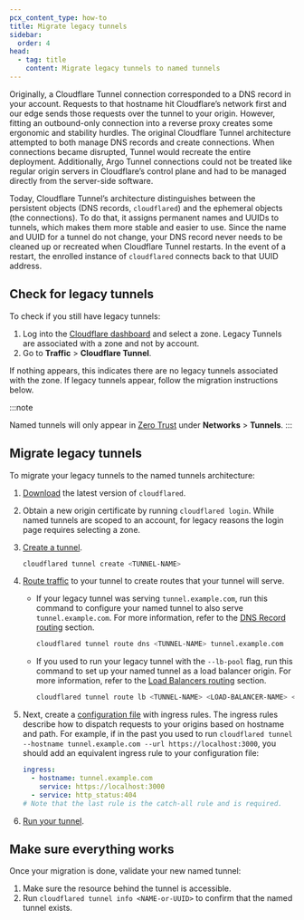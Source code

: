 ```yaml
---
pcx_content_type: how-to
title: Migrate legacy tunnels
sidebar:
  order: 4
head:
  - tag: title
    content: Migrate legacy tunnels to named tunnels
---
```


Originally, a Cloudflare Tunnel connection corresponded to a DNS record in your account. Requests to that hostname hit Cloudflare’s network first and our edge sends those requests over the tunnel to your origin. However, fitting an outbound-only connection into a reverse proxy creates some ergonomic and stability hurdles. The original Cloudflare Tunnel architecture attempted to both manage DNS records and create connections. When connections became disrupted, Tunnel would recreate the entire deployment. Additionally, Argo Tunnel connections could not be treated like regular origin servers in Cloudflare’s control plane and had to be managed directly from the server-side software.

Today, Cloudflare Tunnel’s architecture distinguishes between the persistent objects (DNS records, `cloudflared`) and the ephemeral objects (the connections). To do that, it assigns permanent names and UUIDs to tunnels, which makes them more stable and easier to use. Since the name and UUID for a tunnel do not change, your DNS record never needs to be cleaned up or recreated when Cloudflare Tunnel restarts. In the event of a restart, the enrolled instance of `cloudflared` connects back to that UUID address.

## Check for legacy tunnels

To check if you still have legacy tunnels:

1. Log into the [Cloudflare dashboard](https://dash.cloudflare.com/) and select a zone. Legacy Tunnels are associated with a zone and not by account.
2. Go to **Traffic** > **Cloudflare Tunnel**.

If nothing appears, this indicates there are no legacy tunnels associated with the zone. If legacy tunnels appear, follow the migration instructions below.

:::note

Named tunnels will only appear in [Zero Trust](https://one.dash.cloudflare.com/) under **Networks** > **Tunnels**.
:::

## Migrate legacy tunnels

To migrate your legacy tunnels to the named tunnels architecture:

1. [Download](/cloudflare-one/connections/connect-networks/downloads/) the latest version of `cloudflared`.

2. Obtain a new origin certificate by running `cloudflared login`. While named tunnels are scoped to an account, for legacy reasons the login page requires selecting a zone.

3. [Create a tunnel](/cloudflare-one/connections/connect-networks/get-started/create-local-tunnel/#3-create-a-tunnel-and-give-it-a-name).

   ```sh
   cloudflared tunnel create <TUNNEL-NAME>
   ```

4. [Route traffic](/cloudflare-one/connections/connect-networks/routing-to-tunnel/) to your tunnel to create routes that your tunnel will serve.

   - If your legacy tunnel was serving `tunnel.example.com`, run this command to configure your named tunnel to also serve `tunnel.example.com`. For more information, refer to the [DNS Record routing](/cloudflare-one/connections/connect-networks/routing-to-tunnel/dns/) section.

     ```sh
     cloudflared tunnel route dns <TUNNEL-NAME> tunnel.example.com
     ```

   - If you used to run your legacy tunnel with the `--lb-pool` flag, run this command to set up your named tunnel as a load balancer origin. For more information, refer to the [Load Balancers routing](/cloudflare-one/connections/connect-networks/routing-to-tunnel/lb/) section.

     ```sh
     cloudflared tunnel route lb <TUNNEL-NAME> <LOAD-BALANCER-NAME> <LOAD-BALANCER-POOL>
     ```

5. Next, create a [configuration file](/cloudflare-one/connections/connect-networks/configure-tunnels/local-management/configuration-file/) with ingress rules. The ingress rules describe how to dispatch requests to your origins based on hostname and path. For example, if in the past you used to run `cloudflared tunnel --hostname tunnel.example.com --url https://localhost:3000`, you should add an equivalent ingress rule to your configuration file:

   ```yml
   ingress:
     - hostname: tunnel.example.com
       service: https://localhost:3000
     - service: http_status:404
   # Note that the last rule is the catch-all rule and is required.
   ```

6. [Run your tunnel](/cloudflare-one/connections/connect-networks/get-started/create-local-tunnel/#6-run-the-tunnel).

## Make sure everything works

Once your migration is done, validate your new named tunnel:

1. Make sure the resource behind the tunnel is accessible.
2. Run `cloudflared tunnel info <NAME-or-UUID>` to confirm that the named tunnel exists.
